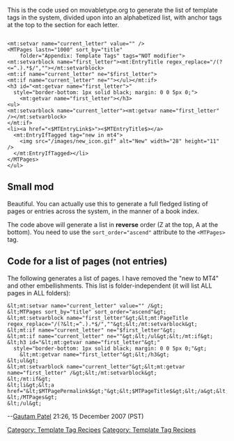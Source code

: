 This is the code used on movabletype.org to generate the list of template tags in the system, divided upon into an alphabetized list, with anchor tags at the top to the section for each letter.
<pre>

<mt:setvar name="current_letter" value="" />
<MTPages lastn="1000" sort_by="title" 
    folder="Appendix: Template Tags" tags="NOT modifier">
<mt:setvarblock name="first_letter"><mt:EntryTitle regex_replace="/(?<=^.).*$/",""></mt:setvarblock>
<mt:if name="current_letter" ne="$first_letter">
<mt:if name="current_letter" ne=""></ul></mt:if>
<h3 id="<mt:getvar name="first_letter">" 
  style="border-bottom: 1px solid black; margin: 0 0 5px 0;">
    <mt:getvar name="first_letter"></h3>
<ul>
<mt:setvarblock name="current_letter"><mt:getvar name="first_letter" /></mt:setvarblock>
</mt:if>
<li><a href="<$MTEntryLink$>"><$MTEntryTitle$></a>
  <mt:EntryIfTagged tag="new in mt4"> 
    <img src="/images/new_icon.gif" alt="New" width="28" height="11" />
  </mt:EntryIfTagged></li>
</MTPages>
</ul>

</pre>
[[Category: Template Tag Recipes]]


== Small mod ==

Beautiful. You can actually use this to generate a full fledged listing of pages or entries across the system, in the manner of a book index.

The code above will generate a list in '''reverse''' order (Z at the top, A at the bottom). You need to use the <code>sort_order="ascend"</code> attribute to the <code>&lt;MTPages&gt;</code> tag.


== Code for a list of '''pages''' (not entries) ==

The following generates a list of pages. I have removed the "new to MT4" and other embellishments. This list is folder-independent (it will list ALL pages in ALL folders):

<pre>
&lt;mt:setvar name="current_letter" value="" /&gt;
&lt;MTPages sort_by="title" sort_order="ascend"&gt;
&lt;mt:setvarblock name="first_letter"&gt;&lt;mt:PageTitle regex_replace="/(?&lt;=^.).*$/",""&gt;&lt;/mt:setvarblock&gt;
&lt;mt:if name="current_letter" ne="$first_letter"&gt;
&lt;mt:if name="current_letter" ne=""&gt;&lt;/ul&gt;&lt;/mt:if&gt;
&lt;h3 id="&lt;mt:getvar name="first_letter"&gt;" 
  style="border-bottom: 1px solid black; margin: 0 0 5px 0;"&gt;
    &lt;mt:getvar name="first_letter"&gt;&lt;/h3&gt;
&lt;ul&gt;
&lt;mt:setvarblock name="current_letter"&gt;&lt;mt:getvar name="first_letter" /&gt;&lt;/mt:setvarblock&gt;
&lt;/mt:if&gt;
&lt;li&gt;&lt;a href="&lt;$MTPagePermalink$&gt;"&gt;&lt;$MTPageTitle$&gt;&lt;/a&gt;&lt;/li&gt;
&lt;/MTPages&gt;
&lt;/ul&gt;
</pre>

--[[User:Gspatel|Gautam Patel]] 21:26, 15 December 2007 (PST)

[[Category: Template Tag Recipes]]

